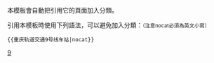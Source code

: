 <includeonly><!-- 在這裡加入模板的保護標識 --></includeonly><noinclude>{{Documentation subpage}}</noinclude>
<!-- 在本行下編輯模板說明 -->
本模板會自動把引用它的頁面加入分類。

引用本模板時使用下列語法，可以避免加入分類：<small>（注意nocat必須為英文小寫）</small>

<code><nowiki>{{重庆轨道交通9号线车站|nocat}}</nowiki></code>

<!--
==使用方法==
== 模板介紹 ==

== 參數及使用方法 ==

== 範例 ==

== 注意事项 ==

== 參見 ==

== 给模板编辑者的说明 ==
=== 模板结构 ===
=== 实现方法 ===
=== 编辑注意 ===
-->
<includeonly>
<!-- 本行下加入模板的分類 -->
[[Category:重庆轨道交通模板|9]]
</includeonly>